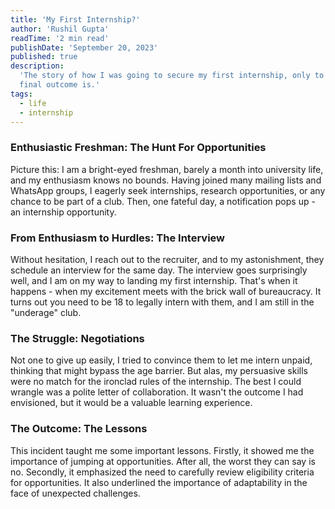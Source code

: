```yaml
---
title: 'My First Internship?'
author: 'Rushil Gupta'
readTime: '2 min read'
publishDate: 'September 20, 2023'
published: true
description:
  'The story of how I was going to secure my first internship, only to be thwarted by my age? Read more to know what actually happened and what the
  final outcome is.'
tags:
  - life
  - internship
---
```


<BlogInfo frontmatter={frontmatter} />

### Enthusiastic Freshman: The Hunt For Opportunities

Picture this: I am a bright-eyed freshman, barely a month into university life, and my enthusiasm knows no bounds. Having joined many mailing lists
and WhatsApp groups, I eagerly seek internships, research opportunities, or any chance to be part of a club. Then, one fateful day, a notification
pops up - an internship opportunity.

### From Enthusiasm to Hurdles: The Interview

Without hesitation, I reach out to the recruiter, and to my astonishment, they schedule an interview for the same day. The interview goes surprisingly
well, and I am on my way to landing my first internship. That's when it happens - when my excitement meets with the brick wall of bureaucracy. It
turns out you need to be 18 to legally intern with them, and I am still in the "underage" club.

### The Struggle: Negotiations

Not one to give up easily, I tried to convince them to let me intern unpaid, thinking that might bypass the age barrier. But alas, my persuasive
skills were no match for the ironclad rules of the internship. The best I could wrangle was a polite letter of collaboration. It wasn't the outcome I
had envisioned, but it would be a valuable learning experience.

### The Outcome: The Lessons

This incident taught me some important lessons. Firstly, it showed me the importance of jumping at opportunities. After all, the worst they can say is
no. Secondly, it emphasized the need to carefully review eligibility criteria for opportunities. It also underlined the importance of adaptability in
the face of unexpected challenges.
